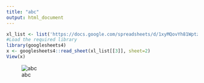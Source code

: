 ```yaml
---
title: "abc"
output: html_document
---
```


```r
xl_list <- list('https://docs.google.com/spreadsheets/d/1xyMQovYh81Wptz-5fyVuLpL4uHrNE78NCDKOVQZ8MyE/edit?usp=sharing', 'https://docs.google.com/spreadsheets/d/1v9-bAI9INnjgfInEJBHNBp4D7N3-Opf4nDKJbzxdBrk/edit?usp=sharing', 'https://docs.google.com/spreadsheets/d/1pzpaOrABQ_9oJK5juubeG_gj4InJpkFzhi5yzxwqf8k/edit?usp=sharing', 'https://docs.google.com/spreadsheets/d/1Gs2Z3eo-ZNO7FZRGXZpgh6J2dJeyryCaMLSbUg3tQig/edit?usp=sharing', 'https://docs.google.com/spreadsheets/d/1DC5zZjoklVgTNExXRTxAIXYcq8_TpVn_WAK03pi6Fpw/edit?usp=sharing', 'https://docs.google.com/spreadsheets/d/1tWgYZcv53teugdQi4WYmNEw0XlIBktrXqka8G6I7TJk/edit?usp=sharing', 'https://docs.google.com/spreadsheets/d/1tAB6sjG7P-0y6PzxyYDvKMbYDK833MgQhfLti5Ip6Gg/edit?usp=sharing', 'https://docs.google.com/spreadsheets/d/1xk8IW9v03i0omZfUo9c75_7wuw9RvE1w8UqUyo1WzAw/edit?usp=sharing')
#Load the required library 
library(googlesheets4)
x <- googlesheets4::read_sheet(xl_list[[3]], sheet=2)
View(x)
```



![abc](pngs/abc.png)
